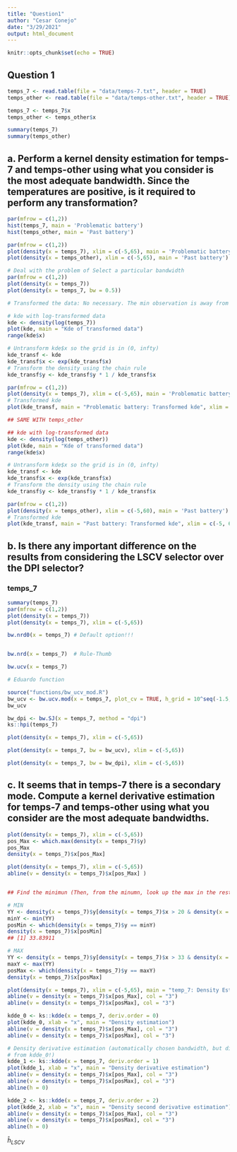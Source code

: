 ```yaml
---
title: "Question1"
author: "Cesar Conejo"
date: "3/29/2021"
output: html_document
---
```


```r
knitr::opts_chunk$set(echo = TRUE)
```

## Question 1

```r
temps_7 <- read.table(file = "data/temps-7.txt", header = TRUE)
temps_other <- read.table(file = "data/temps-other.txt", header = TRUE)

temps_7 <- temps_7$x
temps_other <- temps_other$x
```


```r
summary(temps_7)
summary(temps_other)
```

## a. Perform a kernel density estimation for temps-7 and temps-other using what you consider is the most adequate bandwidth. Since the temperatures are positive, is it required to perform any transformation?

```r
par(mfrow = c(1,2))
hist(temps_7, main = 'Problematic battery')
hist(temps_other, main = 'Past battery')
```


```r
par(mfrow = c(1,2))
plot(density(x = temps_7), xlim = c(-5,65), main = 'Problematic battery')
plot(density(x = temps_other), xlim = c(-5,65), main = 'Past battery')
```

```r
# Deal with the problem of Select a particular bandwidth
par(mfrow = c(1,2))
plot(density(x = temps_7))
plot(density(x = temps_7, bw = 0.5))
```


```r
# Transformed the data: No necessary. The min observation is away from zero! (No assigment of probability)

# kde with log-transformed data
kde <- density(log(temps_7))
plot(kde, main = "Kde of transformed data")
range(kde$x)

# Untransform kde$x so the grid is in (0, infty)
kde_transf <- kde
kde_transf$x <- exp(kde_transf$x)
# Transform the density using the chain rule
kde_transf$y <- kde_transf$y * 1 / kde_transf$x

par(mfrow = c(1,2))
plot(density(x = temps_7), xlim = c(-5,65), main = 'Problematic battery')
# Transformed kde
plot(kde_transf, main = "Problematic battery: Transformed kde", xlim = c(-5, 65))
```


```r
## SAME WITH temps_other

## kde with log-transformed data
kde <- density(log(temps_other))
plot(kde, main = "Kde of transformed data")
range(kde$x)

# Untransform kde$x so the grid is in (0, infty)
kde_transf <- kde
kde_transf$x <- exp(kde_transf$x)
# Transform the density using the chain rule
kde_transf$y <- kde_transf$y * 1 / kde_transf$x

par(mfrow = c(1,2))
plot(density(x = temps_other), xlim = c(-5,60), main = 'Past battery')
# Transformed kde
plot(kde_transf, main = "Past battery: Transformed kde", xlim = c(-5, 60))
```

## b. Is there any important difference on the results from considering the LSCV selector over the DPI selector?

### temps_7

```r
summary(temps_7)
par(mfrow = c(1,2))
plot(density(x = temps_7))
plot(density(x = temps_7), xlim = c(-5,65))
```


```r
bw.nrd0(x = temps_7) # Default option!!!


bw.nrd(x = temps_7)  # Rule-Thumb 

bw.ucv(x = temps_7)

# Eduardo function

source("functions/bw_ucv_mod.R")
bw_ucv <- bw.ucv.mod(x = temps_7, plot_cv = TRUE, h_grid = 10^seq(-1.5, 0.5, l = 200))
bw_ucv

bw_dpi <- bw.SJ(x = temps_7, method = "dpi")
ks::hpi(temps_7)
```

```r
plot(density(x = temps_7), xlim = c(-5,65))
```

```r
plot(density(x = temps_7, bw = bw_ucv), xlim = c(-5,65))
```

```r
plot(density(x = temps_7, bw = bw_dpi), xlim = c(-5,65))
```


## c. It seems that in temps-7 there is a secondary mode. Compute a kernel derivative estimation for temps-7 and temps-other using what you consider are the most adequate bandwidths.

```r
plot(density(x = temps_7), xlim = c(-5,65))
pos_Max <- which.max(density(x = temps_7)$y)
pos_Max
density(x = temps_7)$x[pos_Max]

plot(density(x = temps_7), xlim = c(-5,65))
abline(v = density(x = temps_7)$x[pos_Max] )


## Find the minimun (Then, from the minumn, look up the max in the rest of the dist)

# MIN
YY <- density(x = temps_7)$y[density(x = temps_7)$x > 20 & density(x = temps_7)$x < 40]
minY <- min(YY)
posMin <- which(density(x = temps_7)$y == minY)
density(x = temps_7)$x[posMin]
## [1] 33.83911

# MAX
YY <- density(x = temps_7)$y[density(x = temps_7)$x > 33 & density(x = temps_7)$x < 60]
maxY <- max(YY)
posMax <- which(density(x = temps_7)$y == maxY)
density(x = temps_7)$x[posMax]
```


```r
plot(density(x = temps_7), xlim = c(-5,65), main = "temp_7: Density Estimation")
abline(v = density(x = temps_7)$x[pos_Max], col = "3")
abline(v = density(x = temps_7)$x[posMax], col = "3")
```

```r
kdde_0 <- ks::kdde(x = temps_7, deriv.order = 0)
plot(kdde_0, xlab = "x", main = "Density estimation")
abline(v = density(x = temps_7)$x[pos_Max], col = "3")
abline(v = density(x = temps_7)$x[posMax], col = "3")
```


```r
# Density derivative estimation (automatically chosen bandwidth, but different
# from kdde_0!)
kdde_1 <- ks::kdde(x = temps_7, deriv.order = 1)
plot(kdde_1, xlab = "x", main = "Density derivative estimation")
abline(v = density(x = temps_7)$x[pos_Max], col = "3")
abline(v = density(x = temps_7)$x[posMax], col = "3")
abline(h = 0)
```


```r
kdde_2 <- ks::kdde(x = temps_7, deriv.order = 2)
plot(kdde_2, xlab = "x", main = "Density second derivative estimation")
abline(v = density(x = temps_7)$x[pos_Max], col = "3")
abline(v = density(x = temps_7)$x[posMax], col = "3")
abline(h = 0)

```


 $\hat{h}_{LSCV}$